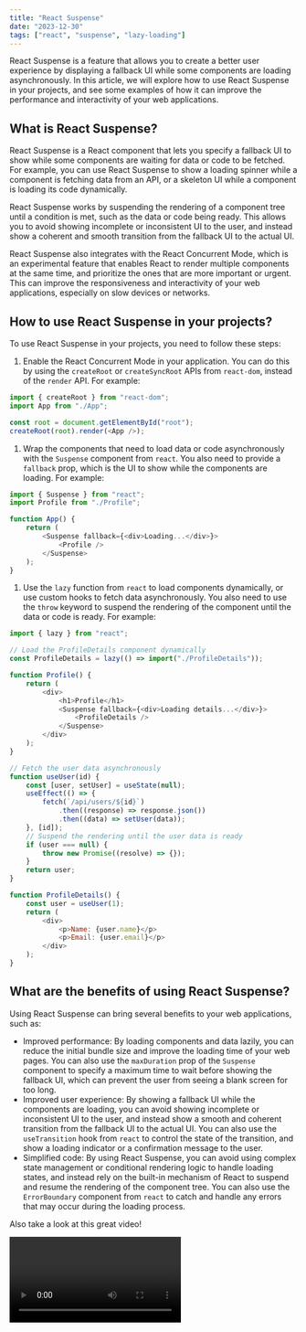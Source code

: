 ```yaml
---
title: "React Suspense"
date: "2023-12-30"
tags: ["react", "suspense", "lazy-loading"]
---
```


React Suspense is a feature that allows you to create a better user experience by displaying a fallback UI while some components are loading asynchronously. In this article, we will explore how to use React Suspense in your projects, and see some examples of how it can improve the performance and interactivity of your web applications.

## What is React Suspense?

React Suspense is a React component that lets you specify a fallback UI to show while some components are waiting for data or code to be fetched. For example, you can use React Suspense to show a loading spinner while a component is fetching data from an API, or a skeleton UI while a component is loading its code dynamically.

React Suspense works by suspending the rendering of a component tree until a condition is met, such as the data or code being ready. This allows you to avoid showing incomplete or inconsistent UI to the user, and instead show a coherent and smooth transition from the fallback UI to the actual UI.

React Suspense also integrates with the React Concurrent Mode, which is an experimental feature that enables React to render multiple components at the same time, and prioritize the ones that are more important or urgent. This can improve the responsiveness and interactivity of your web applications, especially on slow devices or networks.

## How to use React Suspense in your projects?

To use React Suspense in your projects, you need to follow these steps:

1.  Enable the React Concurrent Mode in your application. You can do this by using the `createRoot` or `createSyncRoot` APIs from `react-dom`, instead of the `render` API. For example:

```js
import { createRoot } from "react-dom";
import App from "./App";

const root = document.getElementById("root");
createRoot(root).render(<App />);
```

1.  Wrap the components that need to load data or code asynchronously with the `Suspense` component from `react`. You also need to provide a `fallback` prop, which is the UI to show while the components are loading. For example:

```js
import { Suspense } from "react";
import Profile from "./Profile";

function App() {
	return (
		<Suspense fallback={<div>Loading...</div>}>
			<Profile />
		</Suspense>
	);
}
```

1.  Use the `lazy` function from `react` to load components dynamically, or use custom hooks to fetch data asynchronously. You also need to use the `throw` keyword to suspend the rendering of the component until the data or code is ready. For example:

```js
import { lazy } from "react";

// Load the ProfileDetails component dynamically
const ProfileDetails = lazy(() => import("./ProfileDetails"));

function Profile() {
	return (
		<div>
			<h1>Profile</h1>
			<Suspense fallback={<div>Loading details...</div>}>
				<ProfileDetails />
			</Suspense>
		</div>
	);
}

// Fetch the user data asynchronously
function useUser(id) {
	const [user, setUser] = useState(null);
	useEffect(() => {
		fetch(`/api/users/${id}`)
			.then((response) => response.json())
			.then((data) => setUser(data));
	}, [id]);
	// Suspend the rendering until the user data is ready
	if (user === null) {
		throw new Promise((resolve) => {});
	}
	return user;
}

function ProfileDetails() {
	const user = useUser(1);
	return (
		<div>
			<p>Name: {user.name}</p>
			<p>Email: {user.email}</p>
		</div>
	);
}
```

## What are the benefits of using React Suspense?

Using React Suspense can bring several benefits to your web applications, such as:

- Improved performance: By loading components and data lazily, you can reduce the initial bundle size and improve the loading time of your web pages. You can also use the `maxDuration` prop of the `Suspense` component to specify a maximum time to wait before showing the fallback UI, which can prevent the user from seeing a blank screen for too long.
- Improved user experience: By showing a fallback UI while the components are loading, you can avoid showing incomplete or inconsistent UI to the user, and instead show a smooth and coherent transition from the fallback UI to the actual UI. You can also use the `useTransition` hook from `react` to control the state of the transition, and show a loading indicator or a confirmation message to the user.
- Simplified code: By using React Suspense, you can avoid using complex state management or conditional rendering logic to handle loading states, and instead rely on the built-in mechanism of React to suspend and resume the rendering of the component tree. You can also use the `ErrorBoundary` component from `react` to catch and handle any errors that may occur during the loading process.

Also take a look at this great video!

<Video videoID="1_dLaSjzOMY" />

## Conclusion

React Suspense is a powerful feature that allows you to create a better user experience by displaying a fallback UI while some components are loading asynchronously. It can also improve the performance and interactivity of your web applications, especially when used with the React Concurrent Mode. To use React Suspense in your projects, you need to enable the React Concurrent Mode, wrap the components that need to load data or code asynchronously with the `Suspense` component, and use the `lazy` function or custom hooks to fetch data or code asynchronously. You can also use the `maxDuration`, `useTransition`, and `ErrorBoundary` features to customize the behavior and appearance of the fallback UI and the transition.
